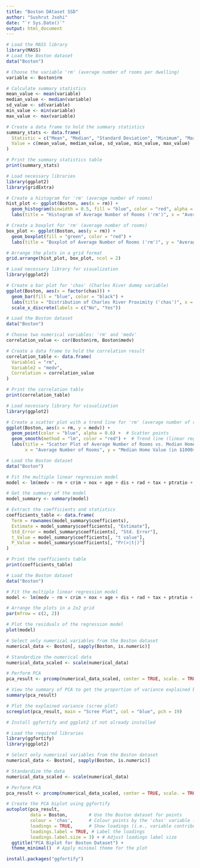 ---
title: "Boston DAtaset SSD"
author: "Sushrut Jsohi"
date: "`r Sys.Date()`"
output: html_document
---
```{r}
# Load the MASS library
library(MASS)
# Load the Boston dataset
data("Boston")

# Choose the variable 'rm' (average number of rooms per dwelling)
variable <- Boston$rm

# Calculate summary statistics
mean_value <- mean(variable)
median_value <- median(variable)
sd_value <- sd(variable)
min_value <- min(variable)
max_value <- max(variable)

# Create a data frame to hold the summary statistics
summary_stats <- data.frame(
  Statistic = c("Mean", "Median", "Standard Deviation", "Minimum", "Maximum"),
  Value = c(mean_value, median_value, sd_value, min_value, max_value)
)

# Print the summary statistics table
print(summary_stats)
```

```{r}
# Load necessary libraries
library(ggplot2)
library(gridExtra)

# Create a histogram for 'rm' (average number of rooms)
hist_plot <- ggplot(Boston, aes(x = rm)) +
  geom_histogram(binwidth = 0.5, fill = "blue", color = "red", alpha = 0.7) +
  labs(title = "Histogram of Average Number of Rooms ('rm')", x = "Average Number of Rooms", y = "Frequency")

# Create a boxplot for 'rm' (average number of rooms)
box_plot <- ggplot(Boston, aes(y = rm)) +
  geom_boxplot(fill = "green", color = "red") +
  labs(title = "Boxplot of Average Number of Rooms ('rm')", y = "Average Number of Rooms")

# Arrange the plots in a grid format
grid.arrange(hist_plot, box_plot, ncol = 2)

```


```{r}
# Load necessary library for visualization
library(ggplot2)

# Create a bar plot for 'chas' (Charles River dummy variable)
ggplot(Boston, aes(x = factor(chas))) +
  geom_bar(fill = "blue", color = "black") +
  labs(title = "Distribution of Charles River Proximity ('chas')", x = "Proximity to Charles River", y = "Count") +
  scale_x_discrete(labels = c("No", "Yes"))
```


```{r}
# Load the Boston dataset
data("Boston")

# Choose two numerical variables: 'rm' and 'medv'
correlation_value <- cor(Boston$rm, Boston$medv)

# Create a data frame to hold the correlation result
correlation_table <- data.frame(
  Variable1 = "rm",
  Variable2 = "medv",
  Correlation = correlation_value
)

# Print the correlation table
print(correlation_table)

```


```{r}
# Load necessary library for visualization
library(ggplot2)

# Create a scatter plot with a trend line for 'rm' (average number of rooms) and 'medv' (median home value)
ggplot(Boston, aes(x = rm, y = medv)) +
  geom_point(color = "blue", alpha = 0.6) +  # Scatter points
  geom_smooth(method = "lm", color = "red") +  # Trend line (linear regression)
  labs(title = "Scatter Plot of Average Number of Rooms vs. Median Home Value",
       x = "Average Number of Rooms", y = "Median Home Value (in $1000s)")
```


```{r}
# Load the Boston dataset
data("Boston")

# Fit the multiple linear regression model
model <- lm(medv ~ rm + crim + nox + age + dis + rad + tax + ptratio + black + lstat, data = Boston)

# Get the summary of the model
model_summary <- summary(model)

# Extract the coefficients and statistics
coefficients_table <- data.frame(
  Term = rownames(model_summary$coefficients),
  Estimate = model_summary$coefficients[, "Estimate"],
  Std_Error = model_summary$coefficients[, "Std. Error"],
  t_Value = model_summary$coefficients[, "t value"],
  P_Value = model_summary$coefficients[, "Pr(>|t|)"]
)

# Print the coefficients table
print(coefficients_table)

```


```{r}
# Load the Boston dataset
data("Boston")

# Fit the multiple linear regression model
model <- lm(medv ~ rm + crim + nox + age + dis + rad + tax + ptratio + black + lstat, data = Boston)

# Arrange the plots in a 2x2 grid
par(mfrow = c(2, 2))  

# Plot the residuals of the regression model
plot(model)

```

```{r}
# Select only numerical variables from the Boston dataset
numerical_data <- Boston[, sapply(Boston, is.numeric)]

# Standardize the numerical data
numerical_data_scaled <- scale(numerical_data)

# Perform PCA
pca_result <- prcomp(numerical_data_scaled, center = TRUE, scale. = TRUE)

# View the summary of PCA to get the proportion of variance explained by each component
summary(pca_result)

# Plot the explained variance (scree plot)
screeplot(pca_result, main = "Scree Plot", col = "blue", pch = 19)
```


```{r}
# Install ggfortify and ggplot2 if not already installed

# Load the required libraries
library(ggfortify)
library(ggplot2)

# Select only numerical variables from the Boston dataset
numerical_data <- Boston[, sapply(Boston, is.numeric)]

# Standardize the data
numerical_data_scaled <- scale(numerical_data)

# Perform PCA
pca_result <- prcomp(numerical_data_scaled, center = TRUE, scale. = TRUE)

# Create the PCA biplot using ggfortify
autoplot(pca_result, 
         data = Boston,        # Use the Boston dataset for points
         colour = 'chas',      # Colour points by the 'chas' variable (categorical)
         loadings = TRUE,      # Show loadings (i.e., variable contributions)
         loadings.label = TRUE, # Label the loadings
         loadings.label.size = 3) + # Adjust loadings label size
  ggtitle("PCA Biplot for Boston Dataset") + 
  theme_minimal()  # Apply minimal theme for the plot


```


```{r}
install.packages("ggfortify")
```

